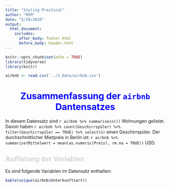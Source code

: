 ```yaml
---
title: "Styling Practical"
author: "MSM"
date: "5/29/2020"
output: 
  html_document:
    includes:
      after_body: footer.html
      before_body: header.html
---
```


```r
knitr::opts_chunk$set(echo = TRUE)
library(tidyverse)
library(knitr)

airbnb <- read.csv('../1_Data/airbnb.csv')
```

<h1 style="color:blue; text-align:center;">Zusammenfassung der `airbnb` Dantensatzes</h1>

In diesem Datensatz sind `r airbnb %>% summarise(n())` Wohnungen gelistet. 
Davon haben `r airbnb %>% count(Geschirrspüler) %>% filter(Geschirrspüler == TRUE) %>% select(n)` einen Geschirrspüler. 
Der durchschnittlicher Mietpreis in Berlin ist: `r airbnb %>% summarise(Mittelwert = mean(as.numeric(Preis), rm.na = TRUE))` USD.

<h2 style="color:lightgrey;">Auflistung der Variablen</h1>

Es sind folgende Variablen im Datensatz enthalten:
```r
kable(unique(airbnb$Unterkunftsart)) 
```

